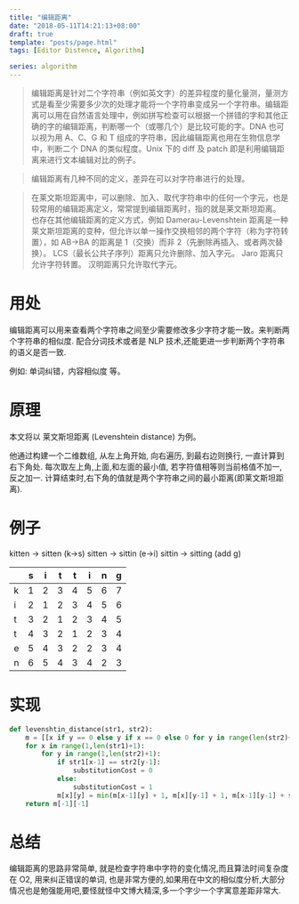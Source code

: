 ```yaml
---
title: "编辑距离"
date: "2018-05-11T14:21:13+08:00"
draft: true
template: "posts/page.html"
tags: [Editor Distence, Algorithm]

series: algorithm
---
```


> 编辑距离是针对二个字符串（例如英文字）的差异程度的量化量测，量测方式是看至少需要多少次的处理才能将一个字符串变成另一个字符串。编辑距离可以用在自然语言处理中，例如拼写检查可以根据一个拼错的字和其他正确的字的编辑距离，判断哪一个（或哪几个）是比较可能的字。DNA 也可以视为用 A、C、G 和 T 组成的字符串，因此编辑距离也用在生物信息学中，判断二个 DNA 的类似程度。Unix 下的 diff 及 patch 即是利用编辑距离来进行文本编辑对比的例子。

> 编辑距离有几种不同的定义，差异在可以对字符串进行的处理。

> 在莱文斯坦距离中，可以删除、加入、取代字符串中的任何一个字元，也是较常用的编辑距离定义，常常提到编辑距离时，指的就是莱文斯坦距离。
> 也存在其他编辑距离的定义方式，例如 Damerau-Levenshtein 距离是一种莱文斯坦距离的变种，但允许以单一操作交换相邻的两个字符（称为字符转置），如 AB→BA 的距离是 1（交换）而非 2（先删除再插入、或者两次替换）。
> LCS（最长公共子序列）距离只允许删除、加入字元。
> Jaro 距离只允许字符转置。
> 汉明距离只允许取代字元。

# 用处

编辑距离可以用来查看两个字符串之间至少需要修改多少字符才能一致。来判断两个字符串的相似度.
配合分词技术或者是 NLP 技术,还能更进一步判断两个字符串的语义是否一致.

例如: 单词纠错，内容相似度 等。

# 原理

本文将以 莱文斯坦距离 (Levenshtein distance) 为例。

他通过构建一个二维数组, 从左上角开始, 向右遍历, 到最右边则换行, 一直计算到右下角处.
每次取左上角,上面,和左面的最小值, 若字符值相等则当前格值不加一,反之加一.
计算结束时,右下角的值就是两个字符串之间的最小距离(即莱文斯坦距离).

# 例子

kitten -> sitten (k->s)
sitten -> sittin (e->i)
sittin -> sitting (add g)

|     | s   | i   | t   | t   | i   | n   | g   |
| --- | --- | --- | --- | --- | --- | --- | --- |
| k   | 1   | 2   | 3   | 4   | 5   | 6   | 7   |
| i   | 2   | 1   | 2   | 3   | 4   | 5   | 6   |
| t   | 3   | 2   | 1   | 2   | 3   | 4   | 5   |
| t   | 4   | 3   | 2   | 1   | 2   | 3   | 4   |
| e   | 5   | 4   | 3   | 2   | 2   | 3   | 4   |
| n   | 6   | 5   | 4   | 3   | 4   | 2   | 3   |

# 实现

```python
def levenshtin_distance(str1, str2):
    m = [[x if y == 0 else y if x == 0 else 0 for y in range(len(str2)+1)] for x in range(len(str1)+1)]
    for x in range(1,len(str1)+1):
        for y in range(1,len(str2)+1):
            if str1[x-1] == str2[y-1]:
                substitutionCost = 0
            else:
                substitutionCost = 1
            m[x][y] = min(m[x-1][y] + 1, m[x][y-1] + 1, m[x-1][y-1] + substitutionCost)
    return m[-1][-1]
```

# 总结

编辑距离的思路非常简单, 就是检查字符串中字符的变化情况,而且算法时间复杂度在 O2, 用来纠正错误的单词, 也是非常方便的,如果用在中文的相似度分析,大部分情况也是勉强能用吧,要怪就怪中文博大精深,多一个字少一个字寓意差距非常大.
